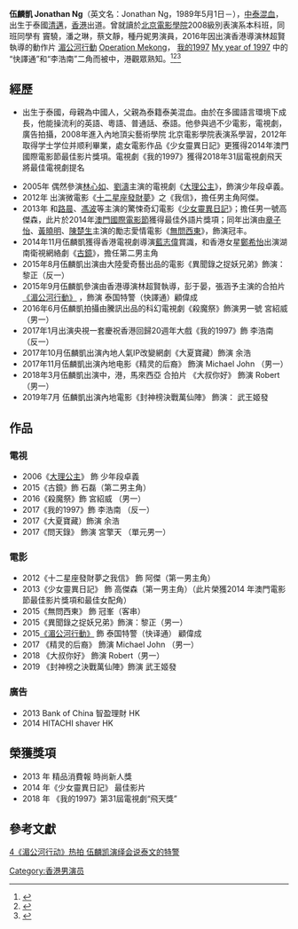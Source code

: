 {{Infobox person|
姓名=Jonathan Ng|
图像=[[File:1130_1.jpg|200px]]|
图像大小=200|
出生日期={{birth date and age|1989|5|1}}|
出生地={{THA}}[[清迈|清迈]]|
|語言 = [[粵語|粵語]]、英語、國語 泰語
|國籍 = {{CNHK}}

身高 178cm|
体重=60kg|
母校=[[北京电影学院|北京电影学院]]
}}

'''伍麟凱 Jonathan Ng'''（英文名：Jonathan Ng，1989年5月1日－），[[中华人民共和国|中]][[泰国|泰]][[混血|混血]]，出生于泰國[[清邁|清邁]]，[[香港|香港]]出道。曾就讀於[[北京電影學院|北京電影學院]]2008級別表演系本科班，同班同學有 竇驍，潘之琳，蔡文靜，種丹妮男演員，2016年因出演香港導演林超賢執導的動作片 [[湄公河行動|湄公河行動]] [[Operation_Mekong|Operation Mekong]]， [[我的1997|我的1997]]  [[My_year_of_1997|My year of 1997]] 中的 “快譯通”和“李浩南”二角而被中，港觀眾熟知。<ref>{{Cite web |url=http://news.sina.com.cn/o/2014-10-31/144031076074.shtml?from=wap |title=泰国混血小生伍麟凯再 |accessdate=2015-01-11 |archive-date=2018-01-24 |archive-url=https://web.archive.org/web/20180124195646/http://news.sina.com.cn/o/2014-10-31/144031076074.shtml?from=wap |dead-url=no }}</ref><ref>{{Cite web |url=http://xw.qq.com/ent/20131118009543 |title=伍麟凯出演《少女灵异日记》 型男玩转民国风 |accessdate=2015-01-11 |archive-date=2018-01-25 |archive-url=https://web.archive.org/web/20180125134541/https://xw.qq.com/ent/20131118009543 |dead-url=no }}</ref><ref>{{Cite web |url=http://m.sohu.com/n/406219158/?_trans_=000115_3w |title=伍麟凯郑希怡领衔《古镜》 混血小鲜肉回归内地 |accessdate=2015-01-11 |archive-date=2017-02-20 |archive-url=https://web.archive.org/web/20170220173548/http://m.sohu.com/n/406219158/?_trans_=000115_3w |dead-url=no }}</ref>

== 經歷 ==
*出生于泰國，母親為中國人，父親為泰籍泰美混血。由於在多國語言環境下成長，他能操流利的英語、粵語、普通話、泰語。他參與過不少電影，電視劇，廣告拍攝，2008年進入內地頂尖藝術學院 北京電影學院表演系學習，2012年取得学士学位并顺利畢業，處女電影作品《少女靈異日記》更獲得2014年澳門國際電影節最佳影片獎項。電視劇《我的1997》獲得2018年31屆電視劇飛天將最佳電視劇提名

*2005年 偶然參演[[林心如|林心如]]、[[劉濤|劉濤]]主演的電視劇《[[大理公主|大理公主]]》，飾演少年段卓義。
*2012年 出演微電影《[[十二星座發財夢|十二星座發財夢]]》之《我信》，擔任男主角阿傑。
*2013年 和[[路晨|路晨]]、[[馮波|馮波]]等主演的驚悚奇幻電影《[[少女靈異日記|少女靈異日記]]》；擔任男一號高傑森，此片於2014年[[澳門國際電影節|澳門國際電影節]]獲得最佳外語片獎項；同年出演由[[章子怡|章子怡]]、[[黃曉明|黃曉明]]、[[陳楚生|陳楚生]]主演的勵志愛情電影《[[無問西東|無問西東]]》，飾演冠丰。
*2014年11月伍麟凱獲得香港電視劇導演[[藍志偉|藍志偉]]賞識，和香港女星[[鄭希怡|鄭希怡]]出演湖南衛視網絡劇《[[古鏡|古鏡]]》，擔任第二男主角
*2015年8月伍麟凱出演由大陸愛奇藝出品的電影《異聞錄之捉妖兄弟》飾演：黎正（反一）
*2015年9月伍麟凱參演由香港導演林超賢執導，彭于晏，張涵予主演的合拍片[https://en.wikipedia.org/wiki/Operation_Mekong 《湄公河行動》] {{Wayback|url=https://en.wikipedia.org/wiki/Operation_Mekong |date=20201112012104 }}，飾演 泰国特警（快譯通）顧偉成
*2016年6月伍麟凱拍攝由騰訊出品的科幻電視劇《殺魔祭》飾演男一號 宮紹威（男一）
*2017年1月出演央視一套慶祝香港回歸20週年大戲《我的1997》飾 李浩南 （反一）
*2017年10月伍麟凱出演內地人氣IP改變網劇《大夏寶藏）飾演 余浩
*2017年11月伍麟凱出演內地电影《精灵的后裔》 飾演 Michael John （男一）
*2018年3月伍麟凱出演中，港，馬來西亞 合拍片 《大叔你好》 飾演 Robert （男一）
*2019年7月 伍麟凱出演內地電影《封神榜決戰萬仙陣》 飾演： 武王姬發

==作品==
===電視===
*2006《[[大理公主|大理公主]]》 飾 少年段卓義
*2015《古鏡》飾 石磊（第二男主角） 
*2016《殺魔祭》飾 宮紹威 （男一）
*2017《我的1997》飾 李浩南 （反一）
*2017《大夏寶藏）飾演 余浩
*2017《問天錄》 飾演 宮擎天 （單元男一）

===電影===
*2012《十二星座發財夢之我信》 飾 阿傑（第一男主角） 
*2013《少女靈異日記》 飾 高傑森（第一男主角）（此片榮獲2014 年澳門電影節最佳影片獎項和最佳女配角）
*2015《無問西東》 飾 冠峯（客串）
*2015《異聞錄之捉妖兄弟》飾演：黎正（男一）
*2015[https://en.wikipedia.org/wiki/Operation_Mekong 《湄公河行動》] {{Wayback|url=https://en.wikipedia.org/wiki/Operation_Mekong |date=20201112012104 }}飾 泰国特警（快译通）  顧偉成
*2017 《精灵的后裔》 飾演 Michael John （男一）
*2018 《大叔你好》 飾演 Robert（男一）
*2019 《封神榜之決戰萬仙陣》飾演 武王姬發

===廣告===
*2013 Bank of China 智盈理財 HK
*2014 HITACHI shaver  HK

==榮獲獎項==
*2013 年 精品消費報 時尚新人獎      
*2014 年《少女靈異日記》 最佳影片
*2018 年 《我的1997》第31屆電視劇“飛天獎”

==參考文獻==
{{reflist}}    [http://yule.sohu.com/20151016/n423405778.shtml 4《湄公河行动》热拍 伍麟凯演绎会说泰文的特警] {{Wayback|url=http://yule.sohu.com/20151016/n423405778.shtml |date=20160304205122 }}
[[Category:香港男演员|Category:香港男演员]]
